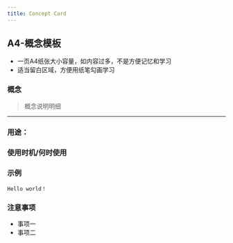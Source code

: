 ```yaml
---
title: Concept Card
---
```



## A4-概念模板

* 一页A4纸张大小容量，如内容过多，不是方便记忆和学习
* 适当留白区域，方便用纸笔勾画学习

### 概念
> 概念说明明细
---
### 用途：

### 使用时机/何时使用

### 示例

```
Hello world！
```

### 注意事项

* 事项一
* 事项二


